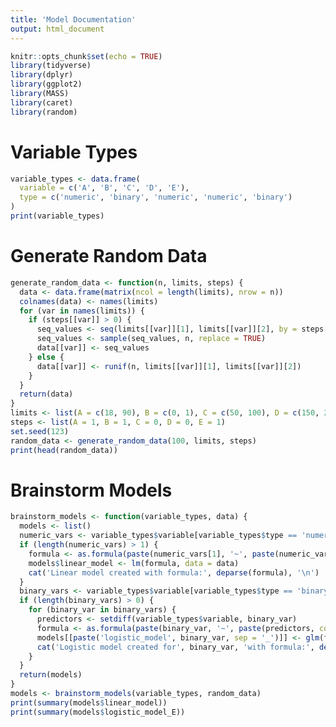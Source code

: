 ---
title: 'Model Documentation'
output: html_document
---

```{r setup, include=FALSE}
knitr::opts_chunk$set(echo = TRUE)
library(tidyverse)
library(dplyr)
library(ggplot2)
library(MASS)
library(caret)
library(random)
```

# Variable Types
```{r}
variable_types <- data.frame(
  variable = c('A', 'B', 'C', 'D', 'E'),
  type = c('numeric', 'binary', 'numeric', 'numeric', 'binary')
)
print(variable_types)
```

# Generate Random Data
```{r}
generate_random_data <- function(n, limits, steps) {
  data <- data.frame(matrix(ncol = length(limits), nrow = n))
  colnames(data) <- names(limits)
  for (var in names(limits)) {
    if (steps[[var]] > 0) {
      seq_values <- seq(limits[[var]][1], limits[[var]][2], by = steps[[var]])
      seq_values <- sample(seq_values, n, replace = TRUE)
      data[[var]] <- seq_values
    } else {
      data[[var]] <- runif(n, limits[[var]][1], limits[[var]][2])
    }
  }
  return(data)
}
limits <- list(A = c(18, 90), B = c(0, 1), C = c(50, 100), D = c(150, 200), E = c(0, 1))
steps <- list(A = 1, B = 1, C = 0, D = 0, E = 1)
set.seed(123)
random_data <- generate_random_data(100, limits, steps)
print(head(random_data))
```

# Brainstorm Models
```{r}
brainstorm_models <- function(variable_types, data) {
  models <- list()
  numeric_vars <- variable_types$variable[variable_types$type == 'numeric']
  if (length(numeric_vars) > 1) {
    formula <- as.formula(paste(numeric_vars[1], '~', paste(numeric_vars[-1], collapse = ' + ')))
    models$linear_model <- lm(formula, data = data)
    cat('Linear model created with formula:', deparse(formula), '\n')
  }
  binary_vars <- variable_types$variable[variable_types$type == 'binary']
  if (length(binary_vars) > 0) {
    for (binary_var in binary_vars) {
      predictors <- setdiff(variable_types$variable, binary_var)
      formula <- as.formula(paste(binary_var, '~', paste(predictors, collapse = ' + ')))
      models[[paste('logistic_model', binary_var, sep = '_')]] <- glm(formula, data = data, family = binomial)
      cat('Logistic model created for', binary_var, 'with formula:', deparse(formula), '\n')
    }
  }
  return(models)
}
models <- brainstorm_models(variable_types, random_data)
print(summary(models$linear_model))
print(summary(models$logistic_model_E))
```
